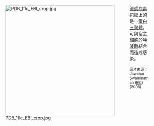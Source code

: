 <div style="float:left;margin-right:0.5em;">
[[File:PDB_1flc_EBI_crop.jpg|350px]]
</div>

[[流感病毒|流感病毒]]包膜上的{{tsl|en|Hemagglutinin (influenza)|血球凝集素 (流感病毒)|血球凝集素}}是一[[蛋白三聚體|蛋白三聚體]]，可與宿主細胞的[[唾液酸|唾液酸]]結合而造成感染。

<small>圖片來源：Jawahar Swaminathan ([http://www.ebi.ac.uk/ EBI]) (2008)</small>